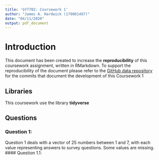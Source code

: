 ```yaml
---
title: 'GY7702: Coursework 1'
author: "James A. Hardwick (179001497)"
date: "04/11/2020"
output: pdf_document
---
```

# Introduction 
This document has been created to increase the **reproducibility** of this coursework 
assignment, written in RMarkdown. To support the reproducibility of the document
please refer to the [GitHub data repository](https://github.com/Jah109/GY7702_CW1.git) 
for the commits that document the development of this Coursework 1

## Libraries 
This coursework use the library **tidyverse**


## Questions 
### Question 1: 
Question 1 deals with a vector of 25 numbers between 1 and 7, with each value representing answers to survey questions. Some values are missing. 
#### Question 1.1:
